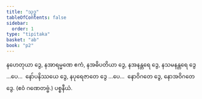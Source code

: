 ```yaml
---
title: "သုဒ္ဓ"
tableOfContents: false
sidebar:
  order: 1
type: "tipitaka"
basket: "ab"
book: "p2"
---
```



<DynamicBreadcrumb />

<Division number="14" book="p2" e="ch" v="38" p="7">

<Paragraph number="570" book="p2">
နဟေတုယာ ဒွေ, နအာရမ္မဏေ ဧကံ, နအဓိပတိယာ ဒွေ, နအနန္တရေ ဒွေ, နသမနန္တရေ ဒွေ …ပေ…  နော်ပနိဿယေ ဒွေ, နပုရေဇာတေ ဒွေ …ပေ…  နောဝိဂတေ ဒွေ, နောအဝိဂတေ ဒွေ. (ဧဝံ ဂဏေတဗ္ဗံ.)

</Paragraph>
</Division>

<Paragraph number="571" type="center" book="p2">
ပစ္စနီယံ.
</Paragraph>